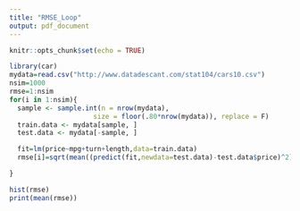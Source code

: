 ```yaml
---
title: "RMSE_Loop"
output: pdf_document
---
```


```r
knitr::opts_chunk$set(echo = TRUE)
```

```r
library(car)
mydata=read.csv("http://www.datadescant.com/stat104/cars10.csv")
nsim=1000
rmse=1:nsim
for(i in 1:nsim){
  sample <- sample.int(n = nrow(mydata),
                     size = floor(.80*nrow(mydata)), replace = F)
  train.data <- mydata[sample, ]
  test.data <- mydata[-sample, ]

  fit=lm(price~mpg+turn+length,data=train.data)
  rmse[i]=sqrt(mean((predict(fit,newdata=test.data)-test.data$price)^2))

}

hist(rmse)
print(mean(rmse))

```

